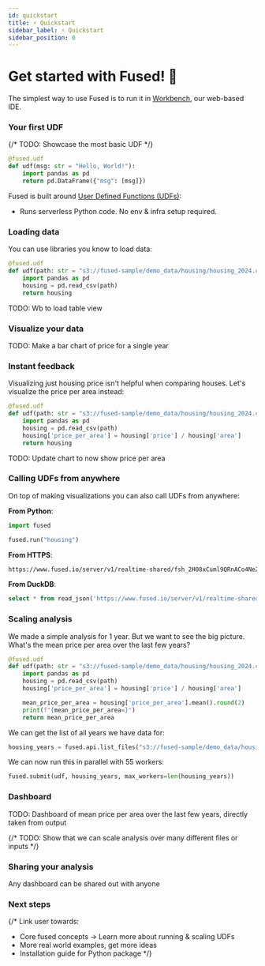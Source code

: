 ```yaml
---
id: quickstart
title: ⚡ Quickstart
sidebar_label: ⚡ Quickstart
sidebar_position: 0
---
```


# Get started with Fused! 🚀

The simplest way to use Fused is to run it in [Workbench](https://www.fused.io/workbench), our web-based IDE.

### Your first UDF

{/* TODO: Showcase the most basic UDF */}

```python
@fused.udf
def udf(msg: str = "Hello, World!"):
    import pandas as pd
    return pd.DataFrame({"msg": [msg]})
```

Fused is built around [User Defined Functions (UDFs)](/core-concepts/why/):
- Runs serverless Python code. No env & infra setup required.

### Loading data

You can use libraries you know to load data:

```python
@fused.udf
def udf(path: str = "s3://fused-sample/demo_data/housing/housing_2024.csv"):
    import pandas as pd
    housing = pd.read_csv(path)
    return housing
```

TODO: Wb to load table view

### Visualize your data

TODO: Make a bar chart of price for a single year


### Instant feedback

Visualizing just housing price isn't helpful when comparing houses. Let's visualize the price per area instead:

```python {5}
@fused.udf
def udf(path: str = "s3://fused-sample/demo_data/housing/housing_2024.csv"):
    import pandas as pd
    housing = pd.read_csv(path)
    housing['price_per_area'] = housing['price'] / housing['area']
    return housing
```

TODO: Update chart to now show price per area

### Calling UDFs from anywhere

On top of making visualizations you can also call UDFs from anywhere:

**From Python**:

```python
import fused

fused.run("housing")
```

**From HTTPS**:

```bash
https://www.fused.io/server/v1/realtime-shared/fsh_2H08xCuml9QRnACo4NeZ1S/run/file?
```

**From DuckDB**:

```sql
select * from read_json('https://www.fused.io/server/v1/realtime-shared/fsh_2H08xCuml9QRnACo4NeZ1S/run/file?');
```


### Scaling analysis

We made a simple analysis for 1 year. But we want to see the big picture. What's the mean price per area over the last few years?

```python
@fused.udf
def udf(path: str = "s3://fused-sample/demo_data/housing/housing_2024.csv"):
    import pandas as pd
    housing = pd.read_csv(path)
    housing['price_per_area'] = housing['price'] / housing['area']

    mean_price_per_area = housing['price_per_area'].mean().round(2)
    print(f"{mean_price_per_area=}")
    return mean_price_per_area
```

We can get the list of all years we have data for:

```python
housing_years = fused.api.list_files("s3://fused-sample/demo_data/housing/")
```

We can now run this in parallel with 55 workers:

```python
fused.submit(udf, housing_years, max_workers=len(housing_years))
```

### Dashboard

TODO: Dashboard of mean price per area over the last few years, directly taken from output


{/* TODO: Show that we can scale analysis over many different files or inputs */}

### Sharing your analysis

Any dashboard can be shared out with anyone

### Next steps

{/* Link user towards:
- Core fused concepts -> Learn more about running & scaling UDFs
- More real world examples, get more ideas
- Installation guide for Python package 
 */}